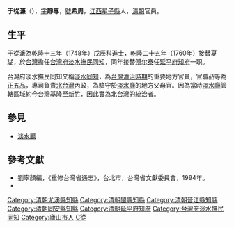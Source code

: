 {{noteTA
|reason=5
|T=zh:于從濂; zh-hans:于从濂; zh-hant:于從濂; zh-tw:于從濂;
|1=zh:于從濂; zh-hans:于从濂; zh-hant:于從濂; zh-tw:于從濂;
|2=zh:于姓;zh-hans:于姓;zh-hant:于姓;zh-tw:于姓;zh-hk:于姓;zh-mo:于姓;
|G1=姓氏
}}
'''于從濂'''（{{bd|?||?|}}），[[表字|字]]'''靜專'''，[[號|號]]'''希周'''，[[江西|江西]][[星子縣|星子縣]]人，[[清朝|清朝]]官員。

== 生平 ==
于從濂為[[乾隆|乾隆]]十三年（1748年）戊辰科進士，[[乾隆|乾隆]]二十五年（1760年）接替[[夏瑚|夏瑚]]，於[[台灣|台灣]]擔任[[台灣府淡水撫民同知|台灣府淡水撫民同知]]，同年接替[[傅尔泰|傅尔泰]]任[[延平府|延平府]][[知府|知府]]一职。

台灣府淡水撫民同知又稱[[淡水同知|淡水同知]]，為[[台灣清治時期|台灣清治時期]]的重要地方官員，官職品等為[[正五品|正五品]]，專司負責[[北台灣|北台灣]]內政，為駐守於[[淡水廳|淡水廳]]的地方父母官。因為當時[[淡水廳|淡水廳]]管轄區域約今台灣[[基隆市|基隆]]至[[新竹市|新竹]]，因此實為北台灣的統治者。

==參見==
*[[淡水廳|淡水廳]]

==參考文獻==
*劉寧顏編，《重修台灣省通志》，台北市，台灣省文獻委員會，1994年。
* {{cite book|author=编纂委员会  |title=《福建省情资料库》 |year=2001年 |publisher=福建省地方志编纂委员会 |location=福建 |isbn=}}

{{start box}}
{{s-off}}
{{succession box|鄭其偀|溫成位|[[延平府|延平府]]尤溪縣[[知縣|知縣]]|[[乾隆|乾隆]]十四－十七年<br />（1749－1752年）}}
{{succession box|吳至慎|熊定猶|[[福州府|福州府]]閩縣[[知縣|知縣]]|[[乾隆|乾隆]]十六－十八年<br />（1751－1753年）}}
{{succession box|黃昌遇|王勳|[[泉州府|泉州府]]晉江縣[[知縣|知縣]]|[[乾隆|乾隆]]十八－二十三年<br />（1753－1758年）}}
{{succession box|明新|鄒召南|[[泉州府|泉州府]]同安縣[[知縣|知縣]]|[[乾隆|乾隆]]二十三－二十四年<br />（1758－1759年）}}
{{succession box|[[傅尔泰|傅尔泰]]|[[傅尔泰|傅尔泰]]|[[延平府|延平府]][[知府|知府]]|[[乾隆|乾隆]]二十五年<br />（1760年）}}
{{s-before|[[夏瑚|夏瑚]]}}
{{s-title|[[台灣府淡水撫民同知|台灣府淡水撫民同知]]|1760年上任}}
{{s-after|[[胡邦翰|胡邦翰]]}}
{{end box}}

{{清朝人物小作品}}
{{乾隆十三年戊辰科殿試金榜}}

[[Category:清朝尤溪縣知縣|Category:清朝尤溪縣知縣]]
[[Category:清朝閩縣知縣|Category:清朝閩縣知縣]]
[[Category:清朝晉江縣知縣|Category:清朝晉江縣知縣]]
[[Category:清朝同安縣知縣|Category:清朝同安縣知縣]]
[[Category:清朝延平府知府|Category:清朝延平府知府]]
[[Category:台灣府淡水撫民同知|Category:台灣府淡水撫民同知]]
[[Category:廬山市人|Category:廬山市人]]
[[Category:于姓|C從]]